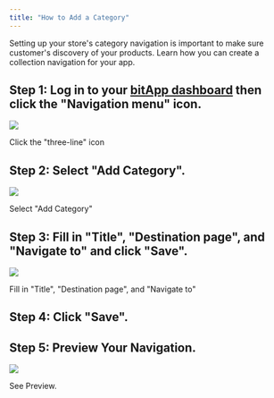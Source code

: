 ```yaml
---
title: "How to Add a Category"
---
```


Setting up your store's category navigation is important to make sure customer's discovery of your products. Learn how you can create a collection navigation for your app.

## **Step 1:** Log in to your [bitApp dashboard](https://app.bitbybit.studio/bitapp/design) then click the "Navigation menu" icon.

![](https://cdn.prod.website-files.com/659655f5b20d395a5c69efcf/66eaa0094c811db6410c3c54_AD_4nXc99GfNszzzuXHPZvpiPNogMhF_EzO9tM60sTDbco2DJ0SL489XxE-ehOT_N3oo81ED416L6CZpN-eWznLe5MNoWdhghInCc8PTmtz23rCEQ9dm4bBMLsjITiJI1PZpeUZLFTnHbTtCQcz9QEEJAJBs8sWL.png)

Click the "three-line" icon
## **Step 2:** Select "Add Category".

![](https://cdn.prod.website-files.com/659655f5b20d395a5c69efcf/66eaa009c90dc97f83a04235_AD_4nXdBpiNKDoHgpt6Za5IWFspbLuGmJotGx1gCNZoudYucbW11PzpMDLKvnbrFXniYijzLl-EaY5Fefe1pBHc8co3adluDF4Q-cuYiaJmuD19_v3gZwfPL5Eui6vFvV6IO39uohH9CtZza6DoDdNfyWmIV7Ws.png)

Select "Add Category"
## **Step 3:** Fill in "Title", "Destination page", and "Navigate to" and click "Save".

![](https://cdn.prod.website-files.com/659655f5b20d395a5c69efcf/66eaa0098e36039348305b6e_AD_4nXe3ND-anesgkYkKAPwtla5UR5EkHZ_fWr7arwLSwVRBPKVo6nLGkOyW4At47yW--xrL34i933awiOFoGaYC0VbvKUJaMFh8F4hQ7jOsXlygdQWo6e11JcuLCX5eJlAGzMp4jpFHapnmMAIbxsLVR0_nC4rh.png)

Fill in "Title", "Destination page", and "Navigate to"
## **Step 4:** Click "Save".

## Step 5: Preview Your Navigation.

![](https://cdn.prod.website-files.com/659655f5b20d395a5c69efcf/66ed3595bf236e4f309b78b4_AD_4nXcfxD7ug9FRbV2UNVI8TFeh6JQgAyR1E7liiE0JpebP6HpEp0HM72SgkE03ySlxW0Ph3M-6AtjHTZYWguqJbAHiUzMYtj8L0n3wGoHLZE4k0_4bQsZ23jlMib9EzQdfmViX2zSB5B4zRX1viXdvqyE8sFv4.png)

See Preview.